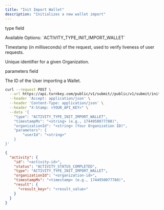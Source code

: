 ```yaml
---
title: "Init Import Wallet"
description: "Initializes a new wallet import"
---
```



<Authorizations />

<H3Bordered text="Body" />

<ParamField body="type" type="enum<string>" required={true}><p>type field</p><p>Available Options: \`ACTIVITY_TYPE_INIT_IMPORT_WALLET\`</p></ParamField>
<ParamField body="timestampMs" type="string" required={true}><p>Timestamp (in milliseconds) of the request, used to verify liveness of user requests.</p></ParamField>
<ParamField body="organizationId" type="string" required={true}><p>Unique identifier for a given Organization.</p></ParamField>
<ParamField body="parameters" type="object" required={true}>
  <p>parameters field</p>
  <Expandable title="parameters details">
    <NestedParam parentKey="parameters" childKey="userId" type="string" required={true}><p>The ID of the User importing a Wallet.</p></NestedParam>
  </Expandable>
</ParamField>

<RequestExample>

```bash cURL
curl --request POST \
  --url https://api.turnkey.com/public/v1/submit//public/v1/submit/init_import_wallet \
  --header 'Accept: application/json' \
  --header 'Content-Type: application/json' \
  --header "X-Stamp: <YOUR_API_KEY>" \
  --data '{
    "type": "ACTIVITY_TYPE_INIT_IMPORT_WALLET",
    "timestampMs": "<string> (e.g., 1744950077780)",
    "organizationId": "<string> (Your Organization ID)",
    "parameters": {
        "userId": "<string>"
    }
}'
```

</RequestExample>

<ResponseExample>

```json 200
{
  "activity": {
    "id": "<activity-id>",
    "status": "ACTIVITY_STATUS_COMPLETED",
    "type": "ACTIVITY_TYPE_INIT_IMPORT_WALLET",
    "organizationId": "<organization-id>",
    "timestampMs": "<timestamp> (e.g., 1744950077780)",
    "result": {
      "<result_key>": "<result_value>"
    }
  }
}
```

</ResponseExample>
